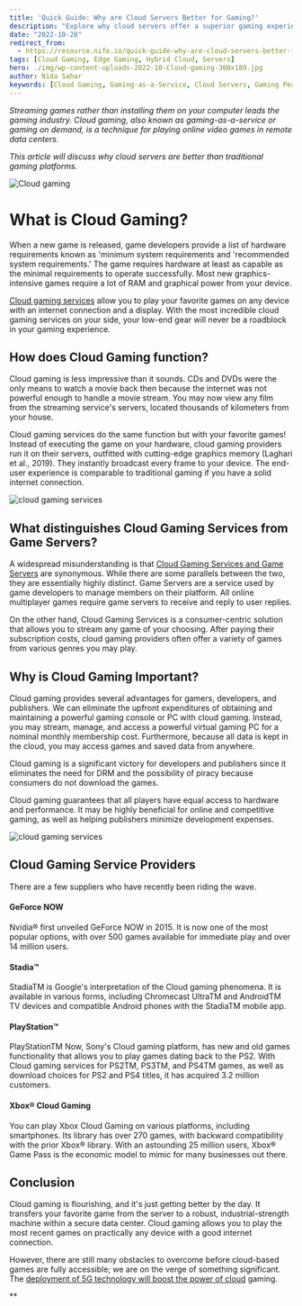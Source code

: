 ```yaml
---
title: 'Quick Guide: Why are Cloud Servers Better for Gaming?'
description: "Explore why cloud servers offer a superior gaming experience compared to traditional platforms. Learn about the benefits of cloud gaming, including enhanced accessibility, performance, and cost-effectiveness, and discover the leading cloud gaming service providers."
date: "2022-10-20"
redirect_from: 
  - https://resource.nife.io/quick-guide-why-are-cloud-servers-better-for-gaming/
tags: [Cloud Gaming, Edge Gaming, Hybrid Cloud, Servers]
hero: ./img/wp-content-uploads-2022-10-Cloud-gaming-300x189.jpg
author: Nida Sahar
keywords: [Cloud Gaming, Gaming-as-a-Service, Cloud Servers, Gaming Performance, Cost Efficiency, Accessibility]
---
```



_Streaming games rather than installing them on your computer leads the gaming industry. Cloud gaming, also known as gaming-as-a-service or gaming on demand, is a technique for playing online video games in remote data centers._

_This article will discuss why cloud servers are better than traditional gaming platforms._


![Cloud gaming](https://raw.githubusercontent.com/nifetency/nife-blog-content/main/blog/img/Cloud-gaming-768x484.jpg)
<br/>


 


# What is Cloud Gaming?

When a new game is released, game developers provide a list of hardware requirements known as 'minimum system requirements and 'recommended system requirements.' The game requires hardware at least as capable as the minimal requirements to operate successfully. Most new graphics-intensive games require a lot of RAM and graphical power from your device.

[Cloud gaming services](/blog/playing-edgy-games-with-cloud-edge-cloud-gaming-services/) allow you to play your favorite games on any device with an internet connection and a display. With the most incredible cloud gaming services on your side, your low-end gear will never be a roadblock in your gaming experience.

## How does Cloud Gaming function?

Cloud gaming is less impressive than it sounds. CDs and DVDs were the only means to watch a movie back then because the internet was not powerful enough to handle a movie stream. You may now view any film from the streaming service's servers, located thousands of kilometers from your house.

Cloud gaming services do the same function but with your favorite games! Instead of executing the game on your hardware, cloud gaming providers run it on their servers, outfitted with cutting-edge graphics memory (Laghari et al., 2019). They instantly broadcast every frame to your device. The end-user experience is comparable to traditional gaming if you have a solid internet connection.



![cloud gaming services](https://raw.githubusercontent.com/nifetency/nife-blog-content/main/blog/img/Cloud-gaming-services-768x346.jpg)
<br/>


 

## What distinguishes Cloud Gaming Services from Game Servers?

A widespread misunderstanding is that [Cloud Gaming Services and Game Servers](/blog/the-intersection-of-gaming-and-the-metaverse-cloud-gaming-servers/) are synonymous. While there are some parallels between the two, they are essentially highly distinct. Game Servers are a service used by game developers to manage members on their platform. All online multiplayer games require game servers to receive and reply to user replies.

On the other hand, Cloud Gaming Services is a consumer-centric solution that allows you to stream any game of your choosing. After paying their subscription costs, cloud gaming providers often offer a variety of games from various genres you may play.

## Why is Cloud Gaming Important?

Cloud gaming provides several advantages for gamers, developers, and publishers. We can eliminate the upfront expenditures of obtaining and maintaining a powerful gaming console or PC with cloud gaming. Instead, you may stream, manage, and access a powerful virtual gaming PC for a nominal monthly membership cost. Furthermore, because all data is kept in the cloud, you may access games and saved data from anywhere.

Cloud gaming is a significant victory for developers and publishers since it eliminates the need for DRM and the possibility of piracy because consumers do not download the games.

Cloud gaming guarantees that all players have equal access to hardware and performance. It may be highly beneficial for online and competitive gaming, as well as helping publishers minimize development expenses.


![cloud gaming services](https://raw.githubusercontent.com/nifetency/nife-blog-content/main/blog/img/Cloud-Gaming-Service-Providers-768x328.jpg)
<br/>


 



## Cloud Gaming Service Providers

There are a few suppliers who have recently been riding the wave.

#### **GeForce NOW**

Nvidia® first unveiled GeForce NOW in 2015. It is now one of the most popular options, with over 500 games available for immediate play and over 14 million users.

#### **Stadia™**

StadiaTM is Google's interpretation of the Cloud gaming phenomena. It is available in various forms, including Chromecast UltraTM and AndroidTM TV devices and compatible Android phones with the StadiaTM mobile app.

#### **PlayStation™**

PlayStationTM Now, Sony's Cloud gaming platform, has new and old games functionality that allows you to play games dating back to the PS2. With Cloud gaming services for PS2TM, PS3TM, and PS4TM games, as well as download choices for PS2 and PS4 titles, it has acquired 3.2 million customers.

#### **Xbox® Cloud Gaming**

You can play Xbox Cloud Gaming on various platforms, including smartphones. Its library has over 270 games, with backward compatibility with the prior Xbox® library. With an astounding 25 million users, Xbox® Game Pass is the economic model to mimic for many businesses out there.

## Conclusion

Cloud gaming is flourishing, and it's just getting better by the day. It transfers your favorite game from the server to a robust, industrial-strength machine within a secure data center. Cloud gaming allows you to play the most recent games on practically any device with a good internet connection.

However, there are still many obstacles to overcome before cloud-based games are fully accessible; we are on the verge of something significant. The [deployment of 5G technology will boost the power of cloud](/blog/cloud-deployment-models-cloud-computing-platforms/) gaming.

**




